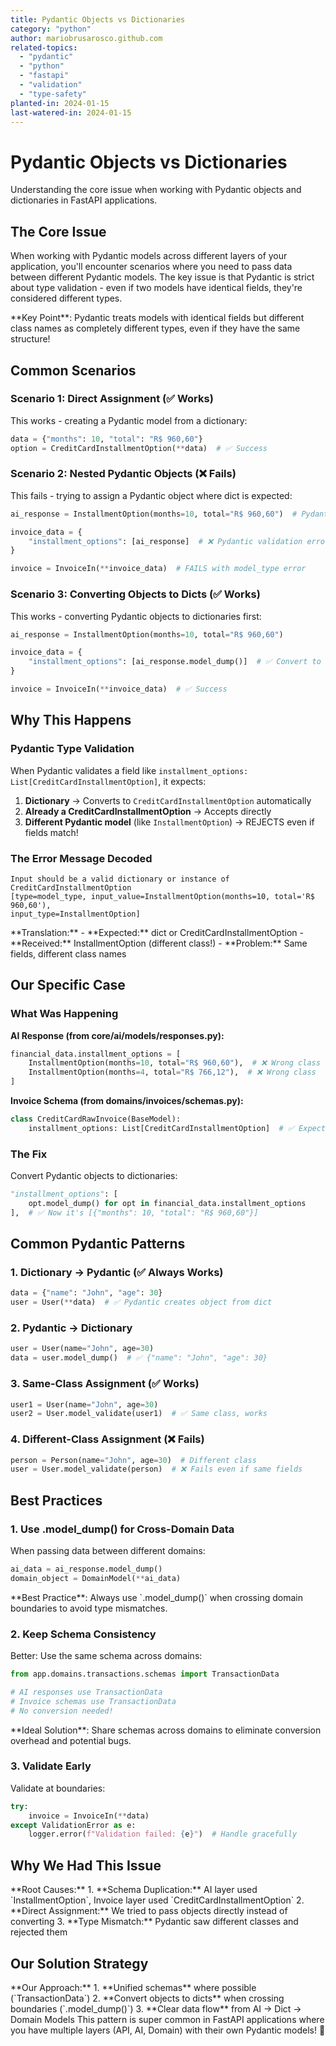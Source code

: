 ```yaml
---
title: Pydantic Objects vs Dictionaries
category: "python"
author: mariobrusarosco.github.com
related-topics:
  - "pydantic"
  - "python"
  - "fastapi"
  - "validation"
  - "type-safety"
planted-in: 2024-01-15
last-watered-in: 2024-01-15
---
```


# Pydantic Objects vs Dictionaries

Understanding the core issue when working with Pydantic objects and dictionaries in FastAPI applications.

## The Core Issue

When working with Pydantic models across different layers of your application, you'll encounter scenarios where you need to pass data between different Pydantic models. The key issue is that Pydantic is strict about type validation - even if two models have identical fields, they're considered different types.

<Callout>
  **Key Point**: Pydantic treats models with identical fields but different
  class names as completely different types, even if they have the same
  structure!
</Callout>

## Common Scenarios

### Scenario 1: Direct Assignment (✅ Works)

This works - creating a Pydantic model from a dictionary:

```python
data = {"months": 10, "total": "R$ 960,60"}
option = CreditCardInstallmentOption(**data)  # ✅ Success
```

### Scenario 2: Nested Pydantic Objects (❌ Fails)

This fails - trying to assign a Pydantic object where dict is expected:

```python
ai_response = InstallmentOption(months=10, total="R$ 960,60")  # Pydantic object

invoice_data = {
    "installment_options": [ai_response]  # ❌ Pydantic validation error!
}

invoice = InvoiceIn(**invoice_data)  # FAILS with model_type error
```

### Scenario 3: Converting Objects to Dicts (✅ Works)

This works - converting Pydantic objects to dictionaries first:

```python
ai_response = InstallmentOption(months=10, total="R$ 960,60")

invoice_data = {
    "installment_options": [ai_response.model_dump()]  # ✅ Convert to dict
}

invoice = InvoiceIn(**invoice_data)  # ✅ Success
```

## Why This Happens

### Pydantic Type Validation

When Pydantic validates a field like `installment_options: List[CreditCardInstallmentOption]`, it expects:

1. **Dictionary** → Converts to `CreditCardInstallmentOption` automatically
2. **Already a CreditCardInstallmentOption** → Accepts directly
3. **Different Pydantic model** (like `InstallmentOption`) → REJECTS even if fields match!

### The Error Message Decoded

```
Input should be a valid dictionary or instance of CreditCardInstallmentOption
[type=model_type, input_value=InstallmentOption(months=10, total='R$ 960,60'),
input_type=InstallmentOption]
```

<Callout>
  **Translation:** - **Expected:** dict or CreditCardInstallmentOption -
  **Received:** InstallmentOption (different class!) - **Problem:** Same fields,
  different class names
</Callout>

## Our Specific Case

### What Was Happening

**AI Response (from core/ai/models/responses.py):**

```python
financial_data.installment_options = [
    InstallmentOption(months=10, total="R$ 960,60"),  # ❌ Wrong class
    InstallmentOption(months=4, total="R$ 766,12"),  # ❌ Wrong class
]
```

**Invoice Schema (from domains/invoices/schemas.py):**

```python
class CreditCardRawInvoice(BaseModel):
    installment_options: List[CreditCardInstallmentOption]  # ✅ Expected class
```

### The Fix

Convert Pydantic objects to dictionaries:

```python
"installment_options": [
    opt.model_dump() for opt in financial_data.installment_options
],  # ✅ Now it's [{"months": 10, "total": "R$ 960,60"}]
```

## Common Pydantic Patterns

### 1. Dictionary → Pydantic (✅ Always Works)

```python
data = {"name": "John", "age": 30}
user = User(**data)  # ✅ Pydantic creates object from dict
```

### 2. Pydantic → Dictionary

```python
user = User(name="John", age=30)
data = user.model_dump()  # ✅ {"name": "John", "age": 30}
```

### 3. Same-Class Assignment (✅ Works)

```python
user1 = User(name="John", age=30)
user2 = User.model_validate(user1)  # ✅ Same class, works
```

### 4. Different-Class Assignment (❌ Fails)

```python
person = Person(name="John", age=30)  # Different class
user = User.model_validate(person)  # ❌ Fails even if same fields
```

## Best Practices

### 1. Use .model_dump() for Cross-Domain Data

When passing data between different domains:

```python
ai_data = ai_response.model_dump()
domain_object = DomainModel(**ai_data)
```

<Callout>
  **Best Practice**: Always use `.model_dump()` when crossing domain boundaries
  to avoid type mismatches.
</Callout>

### 2. Keep Schema Consistency

Better: Use the same schema across domains:

```python
from app.domains.transactions.schemas import TransactionData

# AI responses use TransactionData
# Invoice schemas use TransactionData
# No conversion needed!
```

<Callout>
  **Ideal Solution**: Share schemas across domains to eliminate conversion
  overhead and potential bugs.
</Callout>

### 3. Validate Early

Validate at boundaries:

```python
try:
    invoice = InvoiceIn(**data)
except ValidationError as e:
    logger.error(f"Validation failed: {e}")  # Handle gracefully
```

## Why We Had This Issue

<Callout>
  **Root Causes:** 1. **Schema Duplication:** AI layer used `InstallmentOption`,
  Invoice layer used `CreditCardInstallmentOption` 2. **Direct Assignment:** We
  tried to pass objects directly instead of converting 3. **Type Mismatch:**
  Pydantic saw different classes and rejected them
</Callout>

## Our Solution Strategy

<Callout>
  **Our Approach:** 1. **Unified schemas** where possible (`TransactionData`) 2.
  **Convert objects to dicts** when crossing boundaries (`.model_dump()`) 3.
  **Clear data flow** from AI → Dict → Domain Models
</Callout>

<Quote>
  This pattern is super common in FastAPI applications where you have multiple
  layers (API, AI, Domain) with their own Pydantic models! 🚀
</Quote>
